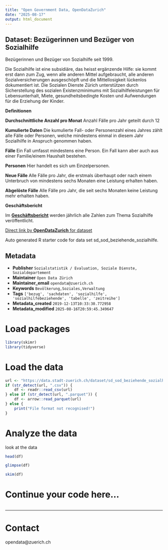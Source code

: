 ```yaml
---
title: "Open Government Data, OpenDataZurich"
date: "2025-08-17"
output: html_document
---
```


## Dataset: Bezügerinnen und Bezüger von Sozialhilfe

Bezügerinnen und Bezüger von Sozialhilfe seit 1999. 

Die Sozialhilfe ist eine subsidiäre, das heisst ergänzende Hilfe: sie kommt erst dann zum Zug, wenn alle anderen Mittel aufgebraucht, alle anderen Sozialversicherungen ausgeschöpft und die Mittellosigkeit lückenlos dokumentiert ist. Die Sozialen Dienste Zürich unterstützen durch Sicherstellung des sozialen Existenzminimums mit Sozialhilfeleistungen für Lebensunterhalt, Miete, gesundheitsbedingte Kosten und Aufwendungen für die Erziehung der Kinder.

**Definitionen**


**Durchschnittliche Anzahl pro Monat**
Anzahl Fälle pro Jahr geteilt durch 12

**Kumulierte Daten**
Die kumulierte Fall- oder Personenzahl eines Jahres zählt alle Fälle oder Personen, welche mindestens einmal in diesem Jahr Sozialhilfe in Anspruch genommen haben.

**Fälle**
Ein Fall umfasst mindestens eine Person. Ein Fall kann aber auch aus einer Familie/einem Haushalt bestehen.

**Personen**
Hier handelt es sich um Einzelpersonen.

**Neue Fälle**
Alle Fälle pro Jahr, die erstmals überhaupt oder nach einem Unterbruch von mindestens sechs Monaten eine Leistung erhalten haben.

**Abgelöste Fälle**
Alle Fälle pro Jahr, die seit sechs Monaten keine Leistung mehr erhalten haben.


[]()

**Geschäftsbericht**


Im [**Geschäftsbericht**](https://www.stadt-zuerich.ch/geschaeftsbericht) werden jährlich alle Zahlen zum Thema Sozialhilfe veröffentlicht.


[]()



[Direct link by **OpenDataZurich** for dataset](https://data.stadt-zuerich.ch/dataset/sd_sod_beziehende_sozialhilfe)

Auto generated R starter code for data set sd_sod_beziehende_sozialhilfe.

## Metadata

- **Publisher** `Sozialstatistik / Evaluation, Soziale Dienste, Sozialdepartement`
- **Maintainer** `Open Data Zürich`
- **Maintainer_email** `opendata@zuerich.ch`
- **Keywords** `Bevölk­erung,Soziales,Ver­walt­ung`
- **Tags** `['bezug', 'sachdaten', 'sozialhilfe', 'sozialhilfebeziehende', 'tabelle', 'zeitreihe']`
- **Metadata_created** `2019-12-13T10:33:30.772958`
- **Metadata_modified** `2025-08-16T20:59:45.349647`


# Load packages

```r
library(skimr)
library(tidyverse)
```

# Load the data

```r
url <- "https://data.stadt-zuerich.ch/dataset/sd_sod_beziehende_sozialhilfe/download/sd_sod_beziehende_sozialhilfe.csv"
if (str_detect(url, ".csv")) {
    df <- readr::read_csv(url)
} else if (str_detect(url, ".parquet")) {
    df <- arrow::read_parquet(url)
} else {
    print("File format not recognised!")
}
```

# Analyze the data

look at the data
```r
head(df)
```

```r
glimpse(df)
```

```r
skim(df)
```

# Continue your code here...

```r

```

------------------------------------------------------------------------

# Contact

opendata@zuerich.ch

